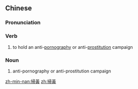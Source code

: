 {{also|扫黄}}
==Chinese==
{{zh-forms|s=扫黄}}

===Pronunciation===
{{zh-pron
|m=sǎohuáng
|cat=v,n
}}

===Verb===
{{zh-verb}}

# to hold an anti-[[pornography]] or anti-[[prostitution]] campaign

===Noun===
{{zh-noun}}

# anti-pornography or anti-prostitution campaign

[[zh-min-nan:掃黃]]
[[zh:掃黃]]